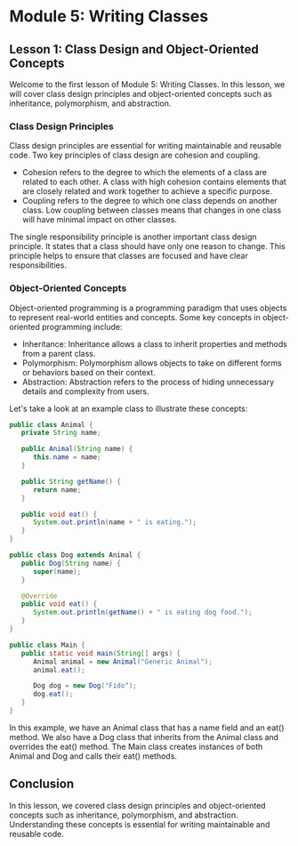 # Module 5: Writing Classes

## Lesson 1: Class Design and Object-Oriented Concepts

Welcome to the first lesson of Module 5: Writing Classes. In this lesson, we will cover class design principles and object-oriented concepts such as inheritance, polymorphism, and abstraction.

### Class Design Principles

Class design principles are essential for writing maintainable and reusable code. Two key principles of class design are cohesion and coupling.

- Cohesion refers to the degree to which the elements of a class are related to each other. A class with high cohesion contains elements that are closely related and work together to achieve a specific purpose.
- Coupling refers to the degree to which one class depends on another class. Low coupling between classes means that changes in one class will have minimal impact on other classes.

The single responsibility principle is another important class design principle. It states that a class should have only one reason to change. This principle helps to ensure that classes are focused and have clear responsibilities.

### Object-Oriented Concepts

Object-oriented programming is a programming paradigm that uses objects to represent real-world entities and concepts. Some key concepts in object-oriented programming include:

- Inheritance: Inheritance allows a class to inherit properties and methods from a parent class.
- Polymorphism: Polymorphism allows objects to take on different forms or behaviors based on their context.
- Abstraction: Abstraction refers to the process of hiding unnecessary details and complexity from users.

Let's take a look at an example class to illustrate these concepts:

```java
public class Animal {
   private String name;

   public Animal(String name) {
      this.name = name;
   }

   public String getName() {
      return name;
   }

   public void eat() {
      System.out.println(name + " is eating.");
   }
}

public class Dog extends Animal {
   public Dog(String name) {
      super(name);
   }

   @Override
   public void eat() {
      System.out.println(getName() + " is eating dog food.");
   }
}

public class Main {
   public static void main(String[] args) {
      Animal animal = new Animal("Generic Animal");
      animal.eat();

      Dog dog = new Dog("Fido");
      dog.eat();
   }
}
```

In this example, we have an Animal class that has a name field and an eat() method. We also have a Dog class that inherits from the Animal class and overrides the eat() method. The Main class creates instances of both Animal and Dog and calls their eat() methods.

## Conclusion

In this lesson, we covered class design principles and object-oriented concepts such as inheritance, polymorphism, and abstraction. Understanding these concepts is essential for writing maintainable and reusable code.
